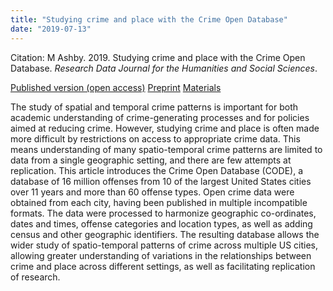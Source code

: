 ```yaml
---
title: "Studying crime and place with the Crime Open Database"
date: "2019-07-13"
---
```


Citation: M Ashby. 2019. Studying crime and place with the Crime Open Database. _Research Data Journal for the Humanities and Social Sciences_.

[Published version (open access)](https://doi.org/10.1163/24523666-00401007){.btn .btn-primary}
[Preprint](https://osf.io/preprints/socarxiv/9y7qz/){.btn .btn-primary}
[Materials](https://osf.io/qpc5v/){.btn .btn-primary}

The study of spatial and temporal crime patterns is important for both academic understanding of crime-generating processes and for policies aimed at reducing crime. However, studying crime and place is often made more difficult by restrictions on access to appropriate crime data. This means understanding of many spatio-temporal crime patterns are limited to data from a single geographic setting, and there are few attempts at replication. This article introduces the Crime Open Database (CODE), a database of 16 million offenses from 10 of the largest United States cities over 11 years and more than 60 offense types. Open crime data were obtained from each city, having been published in multiple incompatible formats. The data were processed to harmonize geographic co-ordinates, dates and times, offense categories and location types, as well as adding census and other geographic identifiers. The resulting database allows the wider study of spatio-temporal patterns of crime across multiple US cities, allowing greater understanding of variations in the relationships between crime and place across different settings, as well as facilitating replication of research.
